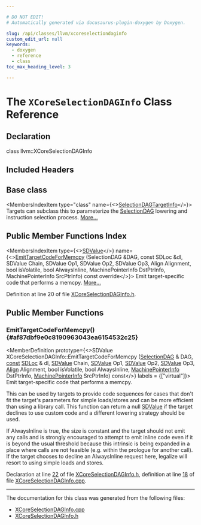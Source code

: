 ```yaml
---

# DO NOT EDIT!
# Automatically generated via docusaurus-plugin-doxygen by Doxygen.

slug: /api/classes/llvm/xcoreselectiondaginfo
custom_edit_url: null
keywords:
  - doxygen
  - reference
  - class
toc_max_heading_level: 3

---
```





# The `XCoreSelectionDAGInfo` Class Reference

<DoxygenPage pluginConfig={pluginConfig}>



## Declaration

<CodeBlock>class llvm::XCoreSelectionDAGInfo</CodeBlock>

## Included Headers

<IncludesList>
<IncludesListItem
  filePath="Target/XCore/XCoreSelectionDAGInfo.h"
  permalink="/docs/api/files/lib/lib/target/lib/target/xcore/xcoreselectiondaginfo-h"
  isLocal="true" />
</IncludesList>

## Base class

<MembersIndex>

<MembersIndexItem
  type="class"
  name={<><a href="/docs/api/classes/llvm/selectiondagtargetinfo">SelectionDAGTargetInfo</a></>}>
Targets can subclass this to parameterize the <a href="/docs/api/classes/llvm/selectiondag">SelectionDAG</a> lowering and instruction selection process. <a href="/docs/api/classes/llvm/selectiondagtargetinfo/#details">More...</a>
</MembersIndexItem>

</MembersIndex>

## Public Member Functions Index

<MembersIndex>

<MembersIndexItem
  type={<><a href="/docs/api/classes/llvm/sdvalue">SDValue</a></>}
  name={<><a href="#af87dbf9e0c8190963043ea6154532c25">EmitTargetCodeForMemcpy</a> (SelectionDAG &amp;DAG, const SDLoc &amp;dl, SDValue Chain, SDValue Op1, SDValue Op2, SDValue Op3, Align Alignment, bool isVolatile, bool AlwaysInline, MachinePointerInfo DstPtrInfo, MachinePointerInfo SrcPtrInfo) const override</>}>
Emit target-specific code that performs a memcpy. <a href="#af87dbf9e0c8190963043ea6154532c25">More...</a>
</MembersIndexItem>

</MembersIndex>


Definition at line 20 of file <a href="/docs/api/files/lib/lib/target/lib/target/xcore/xcoreselectiondaginfo-h">XCoreSelectionDAGInfo.h</a>.

<SectionDefinition>

## Public Member Functions

### EmitTargetCodeForMemcpy() {#af87dbf9e0c8190963043ea6154532c25}

<MemberDefinition
  prototype={<>SDValue XCoreSelectionDAGInfo::EmitTargetCodeForMemcpy (<a href="/docs/api/classes/llvm/selectiondag">SelectionDAG</a> &amp; DAG, <a href="/docs/api/files/lib/lib/target/lib/target/aarch64/aarch64promoteconstant-cpp/#a90f8350fecae261c25be85d38b451bff">const</a> <a href="/docs/api/classes/llvm/sdloc">SDLoc</a> &amp; dl, <a href="/docs/api/classes/llvm/sdvalue">SDValue</a> Chain, <a href="/docs/api/classes/llvm/sdvalue">SDValue</a> Op1, <a href="/docs/api/classes/llvm/sdvalue">SDValue</a> Op2, <a href="/docs/api/classes/llvm/sdvalue">SDValue</a> Op3, <a href="/docs/api/structs/llvm/align">Align</a> Alignment, bool isVolatile, bool AlwaysInline, <a href="/docs/api/structs/llvm/machinepointerinfo">MachinePointerInfo</a> DstPtrInfo, <a href="/docs/api/structs/llvm/machinepointerinfo">MachinePointerInfo</a> SrcPtrInfo) const</>}
  labels = {["virtual"]}>
Emit target-specific code that performs a memcpy.

This can be used by targets to provide code sequences for cases that don&#39;t fit the target&#39;s parameters for simple loads/stores and can be more efficient than using a library call. This function can return a null <a href="/docs/api/classes/llvm/sdvalue">SDValue</a> if the target declines to use custom code and a different lowering strategy should be used.

If AlwaysInline is true, the size is constant and the target should not emit any calls and is strongly encouraged to attempt to emit inline code even if it is beyond the usual threshold because this intrinsic is being expanded in a place where calls are not feasible (e.g. within the prologue for another call). If the target chooses to decline an AlwaysInline request here, legalize will resort to using simple loads and stores.

Declaration at line <a href="/docs/api/files/lib/lib/target/lib/target/xcore/xcoreselectiondaginfo-h/#l00022">22</a> of file <a href="/docs/api/files/lib/lib/target/lib/target/xcore/xcoreselectiondaginfo-h">XCoreSelectionDAGInfo.h</a>, definition at line <a href="/docs/api/files/lib/lib/target/lib/target/xcore/xcoreselectiondaginfo-cpp/#l00018">18</a> of file <a href="/docs/api/files/lib/lib/target/lib/target/xcore/xcoreselectiondaginfo-cpp">XCoreSelectionDAGInfo.cpp</a>.
</MemberDefinition>

</SectionDefinition>

<hr/>

The documentation for this class was generated from the following files:

<ul>
<li><a href="/docs/api/files/lib/lib/target/lib/target/xcore/xcoreselectiondaginfo-cpp">XCoreSelectionDAGInfo.cpp</a></li>
<li><a href="/docs/api/files/lib/lib/target/lib/target/xcore/xcoreselectiondaginfo-h">XCoreSelectionDAGInfo.h</a></li>
</ul>

</DoxygenPage>
